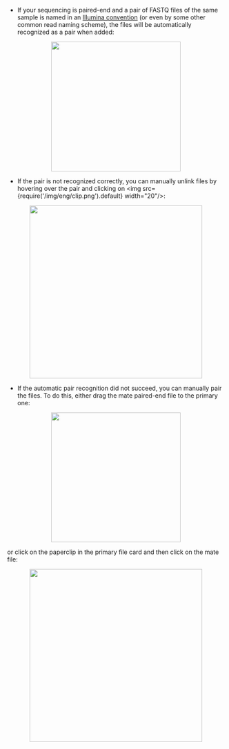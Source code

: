 - If your sequencing is paired-end and a pair of FASTQ files of the same sample is named in
an [Illumina convention](https://support.illumina.com/help/BaseSpace_Sequence_Hub_OLH_009008_2/Source/Informatics/BS/NamingConvention_FASTQ-files-swBS.htm)
(or even by some other common read naming scheme), the files will be automatically recognized as a pair when added:

<p align="center">
<img src={require('/img/eng/4-14-pair.png').default} width="300"/>
</p>

- If the pair is not recognized correctly, you can manually unlink files by hovering over the pair and
clicking on <img src={require('/img/eng/clip.png').default} width="20"/>:

<p align="center">
<img src={require('/img/eng/unlink_pair.gif').default} width="400"/>
</p>

- If the automatic pair recognition did nоt succeed, you can manually pair the files.
To do this, either drag the mate paired-end file to the primary one:

<p align="center">
<img src={require('/img/eng/create_pair.gif').default} width="300"/>
</p>

or click on the paperclip in the primary file card and then click on the mate file:

<p align="center">
<img src={require('/img/eng/primary_to_pair.gif').default} width="400"/>
</p>
